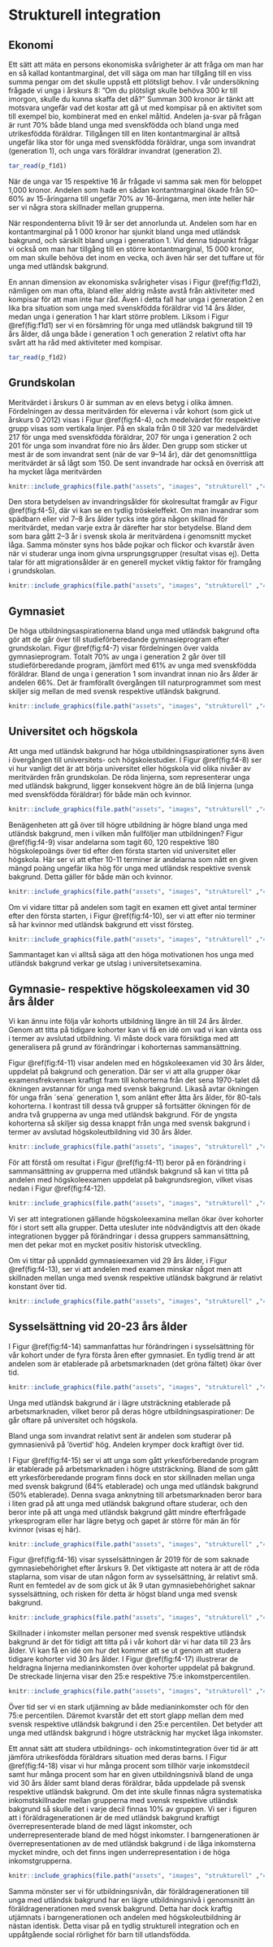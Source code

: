 # Strukturell integration 

## Ekonomi {-}

Ett sätt att mäta en persons ekonomiska svårigheter är att fråga om man har en så kallad kontantmarginal, det vill säga om man har tillgång till en viss summa pengar om det skulle uppstå ett plötsligt behov. I vår undersökning frågade vi unga i årskurs 8: ”Om du plötsligt skulle behöva 300 kr till imorgon, skulle du kunna skaffa det då?” Summan 300 kronor är tänkt att motsvara ungefär vad det kostar att gå ut med kompisar på en aktivitet som till exempel bio, kombinerat med en enkel måltid. Andelen ja-svar på frågan är runt 70% både bland unga med svenskfödda och bland unga med utrikesfödda föräldrar. Tillgången till en liten kontantmarginal är alltså ungefär lika stor för unga med svenskfödda föräldrar, unga som invandrat (generation 1), och unga vars föräldrar invandrat (generation 2).

```r
tar_read(p_f1d1)
```

När de unga var 15 respektive 16 år frågade vi samma sak men för beloppet 1,000 kronor. Andelen som hade en sådan kontantmarginal ökade från 50–60% av 15-åringarna till ungefär 70% av 16-åringarna, men inte heller här ser vi några stora skillnader mellan grupperna.

När respondenterna blivit 19 år ser det annorlunda ut. Andelen som har en kontantmarginal på 1 000 kronor har sjunkit bland unga med utländsk bakgrund, och särskilt bland unga i generation 1. Vid denna tidpunkt frågar vi också om man har tillgång till en större kontantmarginal, 15 000 kronor, om man skulle behöva det inom en vecka, och även här ser det tuffare ut för unga med utländsk bakgrund. 

En annan dimension av ekonomiska svårigheter visas i Figur \@ref(fig:f1d2), nämligen om man ofta, ibland eller aldrig måste avstå från aktiviteter med kompisar för att man inte har råd. Även i detta fall har unga i generation 2 en lika bra situation som unga med svenskfödda föräldrar vid 14 års ålder, medan unga i generation 1 har klart större problem. Liksom i Figur \@ref(fig:f1d1) ser vi en försämring för unga med utländsk bakgrund till 19 års ålder, då unga både i generation 1 och generation 2 relativt ofta har svårt att ha råd med aktiviteter med kompisar.

```r
tar_read(p_f1d2)
```

## Grundskolan {-}

Meritvärdet i årskurs 0 är summan av en elevs betyg i olika ämnen. Fördelningen av dessa meritvärden för eleverna i vår kohort (som gick ut årskurs 0 2012) visas i Figur \@ref(fig:f4-4), och medelvärdet för respektive grupp visas som vertikala linjer. På en skala från 0 till 320 var medelvärdet 217 för unga med svenskfödda föräldrar, 207 för unga i generation 2 och 201 för unga som invandrat före nio års ålder. Den grupp som sticker ut mest är de som invandrat sent (när de var 9–14 år), där det genomsnittliga meritvärdet är så lågt som 150. De sent invandrade har också en överrisk att ha mycket låga meritvärden


```r
knitr::include_graphics(file.path("assets", "images", "strukturell" ,"4_4_ak9betyg 2-1.png"))
```

Den stora betydelsen av invandringsålder för skolresultat framgår av Figur \@ref(fig:f4-5), där vi kan se en tydlig tröskeleffekt. Om man invandrar som spädbarn eller vid 7–8 års ålder tycks inte göra någon skillnad för meritvärdet, medan varje extra år därefter har stor betydelse. Bland dem som bara gått 2–3 år i svensk skola är meritvärdena i genomsnitt mycket låga. Samma mönster syns hos både pojkar och flickor och kvarstår även när vi studerar unga inom givna ursprungsgrupper (resultat visas ej). Detta talar för att migrationsålder är en generell mycket viktig faktor för framgång i grundskolan.

```r
knitr::include_graphics(file.path("assets", "images", "strukturell" ,"4_5_ageimm 2-2.png"))
```

## Gymnasiet {-}

De höga utbildningsaspirationerna bland unga med utländsk bakgrund ofta gör att de går över till studieförberedande gymnasieprogram efter grundskolan. Figur \@ref(fig:f4-7) visar fördelningen över valda gymnasieprogram. Totalt 70% av unga i generation 2 går över till studieförberedande program, jämfört med 61% av unga med svenskfödda föräldrar. Bland de unga i generation 1 som invandrat innan nio års ålder är andelen 66%. Det är framförallt övergången till naturprogrammet som mest skiljer sig mellan de med svensk respektive utländsk bakgrund.

```r
knitr::include_graphics(file.path("assets", "images", "strukturell" ,"4_7_gy 2-4.png"))
```

## Universitet och högskola {-}

Att unga med utländsk bakgrund har höga utbildningsaspirationer syns även i övergången till universitets- och högskolestudier. I Figur \@ref(fig:f4-8) ser vi hur vanligt det är att börja universitet eller högskola vid olika nivåer av meritvärden från grundskolan. De röda linjerna, som representerar unga med utländsk bakgrund, ligger konsekvent högre än de blå linjerna (unga med svenskfödda föräldrar) för både män och kvinnor. 

```r
knitr::include_graphics(file.path("assets", "images", "strukturell" ,"4_8_HS_betyg 2-5.png"))
```

Benägenheten att gå över till högre utbildning är högre bland unga med utländsk bakgrund, men i vilken mån fullföljer man utbildningen? Figur \@ref(fig:f4-9) visar andelarna som tagit 60, 120 respektive 180 högskolepoängs över tid efter den första starten vid universitet eller högskola. Här ser vi att efter 10-11 terminer är andelarna som nått en given mängd poäng ungefär lika hög för unga med utländsk respektive svensk bakgrund. Detta gäller för både män och kvinnor.

```r
knitr::include_graphics(file.path("assets", "images", "strukturell" ,"4_9_HS_points 2-6.png"))
```

Om vi vidare tittar på andelen som tagit en examen ett givet antal terminer efter den första starten, i Figur \@ref(fig:f4-10), ser vi att efter nio terminer så har kvinnor med utländsk bakgrund ett visst försteg. 

```r
knitr::include_graphics(file.path("assets", "images", "strukturell" ,"4_10_HS_examen 2-7.png"))
```

Sammantaget kan vi alltså säga att den höga motivationen hos unga med utländsk bakgrund verkar ge utslag i universitetsexamina.

## Gymnasie- respektive högskoleexamen vid 30 års ålder {-}

Vi kan ännu inte följa vår kohorts utbildning längre än till 24 års ålrder. Genom att titta på tidigare kohorter kan vi få en idé om vad vi kan vänta oss i termer av avslutad utbildning. Vi måste dock vara försiktiga med att generalisera på grund av förändringar i kohorternas sammansättning.

Figur \@ref(fig:f4-11) visar andelen med en högskoleexamen vid 30 års ålder, uppdelat på bakgrund och generation. Där ser vi att alla grupper ökar examensfrekvensen kraftigt fram till kohorterna från det sena 1970-talet då ökningen avstannar för unga med svensk bakgrund. Likaså avtar ökningen för unga från ´sena´ generation 1, som anlänt efter åtta års ålder, för 80-tals kohorterna. I kontrast till dessa två grupper så fortsätter ökningen för de andra två grupperna av unga med utländsk bakgrund. För de yngsta kohorterna så skiljer sig dessa knappt från unga med svensk bakgrund i termer av avslutad högskoleutbildning vid 30 års ålder.

```r
knitr::include_graphics(file.path("assets", "images", "strukturell" ,"4_11_HS_gen_cohort 2-8.png"))
```

För att förstå om resultat i Figur  \@ref(fig:f4-11) beror på en förändring i sammansättning av grupperna med utländsk bakgrund så kan vi titta på andelen med högskoleexamen uppdelat på bakgrundsregion, vilket visas nedan i Figur \@ref(fig:f4-12).

```r
knitr::include_graphics(file.path("assets", "images", "strukturell" ,"4_12_HS_origin_cohort 2-9.png"))
```

Vi ser att integrationen gällande högskoleexamina mellan ökar över kohorter för i stort sett alla grupper. Detta utesluter inte nödvändigtvis att den ökade integrationen bygger på förändringar i dessa gruppers sammansättning, men det pekar mot en mycket positiv historisk utveckling.

Om vi tittar på uppnådd gymnasieexamen vid 29 års ålder, i Figur \@ref(fig:f4-13), ser vi att andelen med examen minskar något men att skillnaden mellan unga med svensk respektive utländsk bakgrund är relativt konstant över tid.

```r
knitr::include_graphics(file.path("assets", "images", "strukturell" ,"4_13_GY_gen_cohort 2-10.png"))
```

## Sysselsättning vid 20-23 års ålder {-}

I Figur \@ref(fig:f4-14) sammanfattas hur förändringen i sysselsättning för vår kohort under de fyra första åren efter gymnasiet. En tydlig trend är att andelen som är etablerade på arbetsmarknaden (det gröna fältet) ökar över tid.

```r
knitr::include_graphics(file.path("assets", "images", "strukturell" ,"4_14_syss 2-11.png"))
```

Unga med utländsk bakgrund är i lägre utsträckning etablerade på arbetsmarknaden, vilket beror på deras högre utbildningsaspirationer: De går oftare på universitet och högskola.

Bland unga som invandrat relativt sent är andelen som studerar på gymnasienivå på ’övertid’ hög. Andelen krymper dock kraftigt över tid.

I Figur \@ref(fig:f4-15) ser vi att unga som gått yrkesförberedande program är etablerade på arbetsmarknaden i högre utsträckning. Bland de som gått ett yrkesförberedande program finns dock en stor skillnaden mellan unga med svensk bakgrund (64% etablerade) och unga med utländsk bakgrund (50% etablerade). Denna svaga anknytning till arbetsmarknaden beror bara i liten grad på att unga med utländsk bakgrund oftare studerar, och den beror inte på att unga med utländsk bakgrund gått mindre efterfrågade yrkesprogram eller har lägre betyg och gapet är större för män än för kvinnor (visas ej här).

```r
knitr::include_graphics(file.path("assets", "images", "strukturell" ,"4_15_syssgyimm 2-12.png"))
```

Figur \@ref(fig:f4-16) visar sysselsättningen år 2019 för de som saknade gymnasiebehörighet efter årskurs 9. Det viktigaste att notera är att de röda staplarna, som visar de utan någon form av sysselsättning, är relativt små. Runt en femtedel av de som gick ut åk 9 utan gymnasiebehörighet saknar sysselsättning, och risken för detta är högst bland unga med svensk bakgrund. 

```r
knitr::include_graphics(file.path("assets", "images", "strukturell" ,"4_16_orig_beh_syss 2-13.png"))
```

Skillnader i inkomster mellan personer med svensk respektive utländsk bakgrund är det för tidigt att titta på i vår kohort där vi har data till 23 års ålder. Vi kan få en idé om hur det kommer att se ut genom att studera tidigare kohorter vid 30 års ålder. I Figur \@ref(fig:f4-17) illustrerar de heldragna linjerna medianinkomsten över kohorter uppdelat på bakgrund. De streckade linjerna visar den 25:e respektive 75:e inkomstpercentilen.

```r
knitr::include_graphics(file.path("assets", "images", "strukturell" ,"4_17_inkomst_30 2-14.png"))
```

Över tid ser vi en stark utjämning av både medianinkomster och för den 75:e percentilen. Däremot kvarstår det ett stort glapp mellan dem med svensk respektive utländsk bakgrund i den 25:e percentilen. Det betyder att unga med utländsk bakgrund i högre utsträcknig har mycket låga inkomster.

Ett annat sätt att studera utbildnings- och inkomstintegration över tid är att jämföra utrikesfödda föräldrars situation med deras barns. I Figur \@ref(fig:f4-18) visar vi hur många procent som tillhör varje inkomstdecil samt hur många procent som har en given utbildningsnivå bland de unga vid 30 års ålder samt bland deras föräldrar, båda uppdelade på svensk respektive utländsk bakgrund. Om det inte skulle finnas några systematiska inkomstskillnader mellan grupperna med svensk respektive utländsk bakgrund så skulle det i varje decil finnas 10% av gruppen. Vi ser i figuren att i föräldragenerationen är de med utländsk bakgrund kraftigt överrepresenterade bland de med lägst inkomster, och underrepresenterade bland de med högst inkomster. I barngenerationen är överrepresentationen av de med utländsk bakgrund i de låga inkomsterna mycket mindre, och det finns ingen underrepresentation i de höga inkomstgrupperna.

```r
knitr::include_graphics(file.path("assets", "images", "strukturell" ,"4_18_intergen 2-15.png"))
```

Samma mönster ser vi för utbildningsnivån, där föräldragenerationen till unga med utländsk bakgrund har en lägre utbildningsnivå i genomsnitt än föräldragenerationen med svensk bakgrund. Detta har dock kraftig utjämnats i barngenerationen och andelen med högskoleutbildning är nästan identisk. Detta visar på en tydlig strukturell integration och en uppåtgående social rörlighet för barn till utlandsfödda.